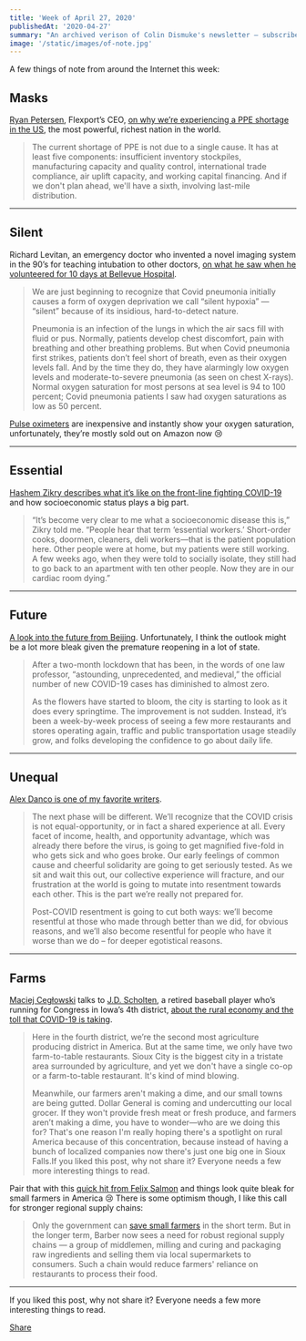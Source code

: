 ```yaml
---
title: 'Week of April 27, 2020'
publishedAt: '2020-04-27'
summary: "An archived verison of Colin Dismuke's newsletter – subscribe to get it in your inbox."
image: '/static/images/of-note.jpg'
---
```


A few things of note from around the Internet this week:

## Masks

[Ryan Petersen](https://twitter.com/typesfast), Flexport’s CEO, [on why
we’re experiencing a PPE shortage in the
US](https://www.flexport.com/blog/why-there-arent-enough-masks-and-how-to-get-more/),
the most powerful, richest nation in the world.

> The current shortage of PPE is not due to a single cause. It has at
> least five components: insufficient inventory stockpiles,
> manufacturing capacity and quality control, international trade
> compliance, air uplift capacity, and working capital financing. And if
> we don't plan ahead, we'll have a sixth, involving last-mile
> distribution.

---

## Silent

Richard Levitan, an emergency doctor who invented a novel imaging system
in the 90’s for teaching intubation to other doctors, [on what he saw
when he volunteered for 10 days at Bellevue
Hospital](https://www.nytimes.com/2020/04/20/opinion/sunday/coronavirus-testing-pneumonia.html).

> We are just beginning to recognize that Covid pneumonia initially
> causes a form of oxygen deprivation we call “silent hypoxia” —
> “silent” because of its insidious, hard-to-detect nature.
>
> Pneumonia is an infection of the lungs in which the air sacs fill with
> fluid or pus. Normally, patients develop chest discomfort, pain with
> breathing and other breathing problems. But when Covid pneumonia first
> strikes, patients don’t feel short of breath, even as their oxygen
> levels fall. And by the time they do, they have alarmingly low oxygen
> levels and moderate-to-severe pneumonia (as seen on chest X-rays).
> Normal oxygen saturation for most persons at sea level is 94 to 100
> percent; Covid pneumonia patients I saw had oxygen saturations as low
> as 50 percent.

[Pulse oximeters](https://amzn.to/2VTaZQc) are inexpensive and instantly
show your oxygen saturation, unfortunately, they’re mostly sold out on
Amazon now 😢

---

## Essential

[Hashem Zikry describes what it’s like on the front-line fighting
COVID-19](https://www.newyorker.com/magazine/2020/04/27/a-new-doctor-faces-the-coronavirus-in-queens)
and how socioeconomic status plays a big part.

> “It’s become very clear to me what a socioeconomic disease this is,”
> Zikry told me. “People hear that term ‘essential workers.’ Short-order
> cooks, doormen, cleaners, deli workers—that is the patient population
> here. Other people were at home, but my patients were still working. A
> few weeks ago, when they were told to socially isolate, they still had
> to go back to an apartment with ten other people. Now they are in our
> cardiac room dying.”

---

## Future

[A look into the future from
Beijing](https://nymag.com/intelligencer/2020/04/life-after-covid-the-view-from-beijing.html).
Unfortunately, I think the outlook might be a lot more bleak given the
premature reopening in a lot of state.

> After a two-month lockdown that has been, in the words of one law
> professor, “astounding, unprecedented, and medieval,” the official
> number of new COVID-19 cases has diminished to almost zero.
>
> As the flowers have started to bloom, the city is starting to look as
> it does every springtime. The improvement is not sudden. Instead, it’s
> been a week-by-week process of seeing a few more restaurants and
> stores operating again, traffic and public transportation usage
> steadily grow, and folks developing the confidence to go about daily
> life.

---

## Unequal

[Alex Danco is one of my favorite
writers](https://alexdanco.com/2020/04/17/its-going-to-get-worse/).

> The next phase will be different. We’ll recognize that the COVID
> crisis is not equal-opportunity, or in fact a shared experience at
> all. Every facet of income, health, and opportunity advantage, which
> was already there before the virus, is going to get magnified
> five-fold in who gets sick and who goes broke. Our early feelings of
> common cause and cheerful solidarity are going to get seriously
> tested. As we sit and wait this out, our collective experience will
> fracture, and our frustration at the world is going to mutate into
> resentment towards each other. This is the part we’re really not
> prepared for.
>
> Post-COVID resentment is going to cut both ways: we’ll become
> resentful at those who made through better than we did, for obvious
> reasons, and we’ll also become resentful for people who have it worse
> than we do – for deeper egotistical reasons.

---

## Farms

[Maciej Cegłowski](https://idlewords.com/) talks to [J.D.
Scholten](https://www.scholten4iowa.com/), a retired baseball player
who’s running for Congress in Iowa’s 4th district, [about the rural
economy and the toll that COVID-19 is
taking](https://idlewords.com/2020/04/j.d._scholten_on_coronavirus_in_iowa.htm).

> Here in the fourth district, we’re the second most agriculture
> producing district in America. But at the same time, we only have two
> farm-to-table restaurants. Sioux City is the biggest city in a
> tristate area surrounded by agriculture, and yet we don't have a
> single co-op or a farm-to-table restaurant. It's kind of mind blowing.
>
> Meanwhile, our farmers aren't making a dime, and our small towns are
> being gutted. Dollar General is coming and undercutting our local
> grocer. If they won't provide fresh meat or fresh produce, and farmers
> aren’t making a dime, you have to wonder—who are we doing this for?
> That's one reason I'm really hoping there's a spotlight on rural
> America because of this concentration, because instead of having a
> bunch of localized companies now there's just one big one in Sioux
> Falls.If you liked this post, why not share it? Everyone needs a few
> more interesting things to read.

Pair that with this [quick hit from Felix
Salmon](https://www.axios.com/local-food-farming-coronavirus-f612a060-f3ab-483c-aad3-10dcd17f308f.html)
and things look quite bleak for small farmers in America 😢 There is some
optimism though, I like this call for stronger regional supply chains:

> Only the government can [save small
> farmers](https://www.change.org/p/mayors-governors-legislators-save-america-s-restaurants?%3Fsource_location=petition_footer&algorithm=curated_trending&original_footer_petition_id=3732127&grid_position=10&pt=) in
> the short term. But in the longer term, Barber now sees a need for
> robust regional supply chains — a group of middlemen, milling and
> curing and packaging raw ingredients and selling them via local
> supermarkets to consumers. Such a chain would reduce farmers' reliance
> on restaurants to process their food.

---

If you liked this post, why not share it? Everyone needs a few more
interesting things to read.

[Share](https://ofnote.substack.com/p/week-of-april-27-2020?&utm_source=substack&utm_medium=email&utm_content=share&action=share)
